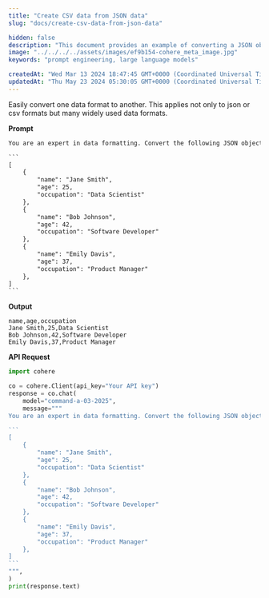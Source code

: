 ```yaml
---
title: "Create CSV data from JSON data"
slug: "docs/create-csv-data-from-json-data"

hidden: false
description: "This document provides an example of converting a JSON object into CSV format using the Cohere API."
image: "../../../../assets/images/ef9b154-cohere_meta_image.jpg"
keywords: "prompt engineering, large language models"

createdAt: "Wed Mar 13 2024 18:47:45 GMT+0000 (Coordinated Universal Time)"
updatedAt: "Thu May 23 2024 05:30:05 GMT+0000 (Coordinated Universal Time)"
---
```


Easily convert one data format to another. This applies not only to json or csv formats but many widely used data formats.

**Prompt**

````txt
You are an expert in data formatting. Convert the following JSON object into CSV format.

```
[
    {
        "name": "Jane Smith",
        "age": 25,
        "occupation": "Data Scientist"
    },
    {
        "name": "Bob Johnson",
        "age": 42,
        "occupation": "Software Developer"
    },
    {
        "name": "Emily Davis",
        "age": 37,
        "occupation": "Product Manager"
    },
]
```

````

**Output**

```
name,age,occupation
Jane Smith,25,Data Scientist
Bob Johnson,42,Software Developer
Emily Davis,37,Product Manager
```

**API Request**

````python PYTHON
import cohere

co = cohere.Client(api_key="Your API key")
response = co.chat(
    model="command-a-03-2025",
    message="""
You are an expert in data formatting. Convert the following JSON object into a CSV format.

```
[
    {
        "name": "Jane Smith",
        "age": 25,
        "occupation": "Data Scientist"
    },
    {
        "name": "Bob Johnson",
        "age": 42,
        "occupation": "Software Developer"
    },
    {
        "name": "Emily Davis",
        "age": 37,
        "occupation": "Product Manager"
    },
]
```
""",
)
print(response.text)
````
